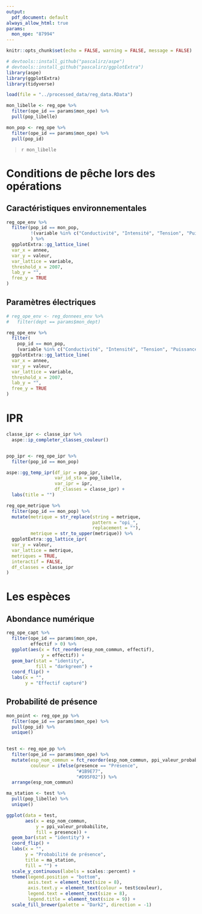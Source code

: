 ```yaml
---
output:
  pdf_document: default
always_allow_html: true
params:
  mon_ope: "87994"
---
```


```r
knitr::opts_chunk$set(echo = FALSE, warning = FALSE, message = FALSE)
```




```r
# devtools::install_github("pascalirz/aspe")
# devtools::install_github("pascalirz/ggplotExtra")
library(aspe)
library(ggplotExtra)
library(tidyverse)

load(file = "../processed_data/reg_data.RData")
```

```r
mon_libelle <- reg_ope %>% 
  filter(ope_id == params$mon_ope) %>% 
  pull(pop_libelle)

mon_pop <- reg_ope %>% 
  filter(ope_id == params$mon_ope) %>% 
  pull(pop_id)
```

>`r mon_libelle`


# Conditions de pêche lors des opérations

## Caractéristiques environnementales

```r
reg_ope_env %>% 
  filter(pop_id == mon_pop,
         !(variable %in% c("Conductivité", "Intensité", "Tension", "Puissance"))
         ) %>% 
  ggplotExtra::gg_lattice_line(
  var_x = annee,
  var_y = valeur,
  var_lattice = variable,
  threshold_x = 2007,
  lab_y = "",
  free_y = TRUE
)
```

## Paramètres électriques


```r
# reg_ope_env <- reg_donnees_env %>% 
#   filter(dept == params$mon_dept) 

reg_ope_env %>% 
  filter(
    pop_id == mon_pop,
    (variable %in% c("Conductivité", "Intensité", "Tension", "Puissance"))) %>% 
  ggplotExtra::gg_lattice_line(
  var_x = annee,
  var_y = valeur,
  var_lattice = variable,
  threshold_x = 2007,
  lab_y = "",
  free_y = TRUE
)
```

# IPR

```r
classe_ipr <- classe_ipr %>%
  aspe::ip_completer_classes_couleur()


pop_ipr <- reg_ope_ipr %>%
  filter(pop_id == mon_pop)

aspe::gg_temp_ipr(df_ipr = pop_ipr,
                  var_id_sta = pop_libelle,
                  var_ipr = ipr,
                  df_classes = classe_ipr) +
  labs(title = "")
```

```r
reg_ope_metrique %>% 
  filter(pop_id == mon_pop) %>% 
  mutate(metrique = str_replace(string = metrique,
                                pattern = "opi_",
                                replacement = ""),
         metrique = str_to_upper(metrique)) %>% 
  ggplotExtra::gg_lattice_ipr(
  var_y = valeur,
  var_lattice = metrique,
  metriques = TRUE,
  interactif = FALSE,
  df_classes = classe_ipr
)
```

# Les espèces

## Abondance numérique

```r
reg_ope_capt %>%
  filter(ope_id == params$mon_ope,
         effectif > 0) %>% 
  ggplot(aes(x = fct_reorder(esp_nom_commun, effectif),
             y = effectif)) +
  geom_bar(stat = "identity",
           fill = "darkgreen") +
  coord_flip() +
  labs(x = "",
       y = "Effectif capturé")
```



## Probabilité de présence


```r
mon_point <- reg_ope_pp %>%
  filter(ope_id == params$mon_ope) %>%
  pull(pop_id) %>%
  unique()
   

test <- reg_ope_pp %>%
  filter(ope_id == params$mon_ope) %>%
  mutate(esp_nom_commun = fct_reorder(esp_nom_commun, ppi_valeur_probabilite),
         couleur = ifelse(presence == "Présence",
                          "#1B9E77",
                          "#D95F02")) %>%
  arrange(esp_nom_commun)

ma_station <- test %>%
  pull(pop_libelle) %>%
  unique()
```

```r
ggplot(data = test,
       aes(x = esp_nom_commun,
           y = ppi_valeur_probabilite,
           fill = presence)) +
  geom_bar(stat = "identity") +
  coord_flip() +
  labs(x = "",
       y = "Probabilité de présence",
       title = ma_station,
       fill = "") +
  scale_y_continuous(labels = scales::percent) +
  theme(legend.position = "bottom",
        axis.text = element_text(size = 8),
        axis.text.y = element_text(colour = test$couleur),
        legend.text = element_text(size = 8),
        legend.title = element_text(size = 9)) +
  scale_fill_brewer(palette = "Dark2", direction = -1)
```